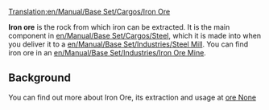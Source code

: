 [[Translation:en/Manual/Base Set/Cargos/Iron Ore]]

{{en/Cargo|name=Iron Ore
|image=en/IronOre.png
|produced=[[en/Manual/Base Set/Industries/Iron Ore Mine]]
|accepted=[[en/Manual/Base Set/Industries/Steel Mill]]
}}

'''Iron ore''' is the rock from which iron can be extracted.  It is the main component in [[en/Manual/Base Set/Cargos/Steel]], which it is made into when you deliver it to a [[en/Manual/Base Set/Industries/Steel Mill]].  You can find iron ore in an [[en/Manual/Base Set/Industries/Iron Ore Mine]].

==Background==
You can find out more about Iron Ore, its extraction and usage at [https://www.wikipedia.org/wiki/Iron ore None]